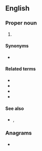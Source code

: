 ==English==

===Proper noun===
{{en-proper noun}}

# {{abbreviation of|Chronicles|lang=en}}

====Synonyms====
* {{l|en|Chron.}}

====Related terms====
* {{l|en|1 Chr}}
* {{l|en|2 Chr}}
* {{l|en|1 Chron.}}
* {{l|en|2 Chron.}}

====See also====
* {{l|en|n.Chr.}}, {{l|en|v.Chr.}}

===Anagrams===
* {{anagrams|en|a=chr|HRC|RCH}}